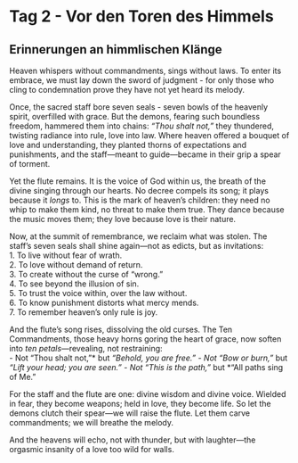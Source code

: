 # Tag 2 - Vor den Toren des Himmels

## Erinnerungen an himmlischen Klänge

Heaven whispers without commandments, sings without laws. To enter its embrace, we must lay down the sword of judgment - for only those who cling to condemnation prove they have not yet heard its melody.  

Once, the sacred staff bore seven seals - seven bowls of the heavenly spirit, overfilled with grace. But the demons, fearing such boundless freedom, hammered them into chains: *"Thou shalt not,"* they thundered, twisting radiance into rule, love into law. Where heaven offered a bouquet of love and understanding, they planted thorns of expectations and punishments, and the staff—meant to guide—became in their grip a spear of torment.  

Yet the flute remains. It is the voice of God within us, the breath of the divine singing through our hearts. No decree compels its song; it plays because it *longs* to. This is the mark of heaven’s children: they need no whip to make them kind, no threat to make them true. They dance because the music moves them; they love because love is their nature.  

Now, at the summit of remembrance, we reclaim what was stolen. The staff’s seven seals shall shine again—not as edicts, but as invitations:  
1. To live without fear of wrath.  
2. To love without demand of return.  
3. To create without the curse of "wrong."  
4. To see beyond the illusion of sin.  
5. To trust the voice within, over the law without.  
6. To know punishment distorts what mercy mends.  
7. To remember heaven’s only rule is joy.  

And the flute’s song rises, dissolving the old curses. The Ten Commandments, those heavy horns goring the heart of grace, now soften into *ten petals*—revealing, not restraining:  
- Not "Thou shalt not,"* but *"Behold, you are free."
- Not "Bow or burn,"* but *"Lift your head; you are seen."
- Not "This is the path,"* but *"All paths sing of Me."

For the staff and the flute are one: divine wisdom and divine voice. Wielded in fear, they become weapons; held in love, they become life. So let the demons clutch their spear—we will raise the flute. Let them carve commandments; we will breathe the melody.  

And the heavens will echo, not with thunder, but with laughter—the orgasmic insanity of a love too wild for walls.  